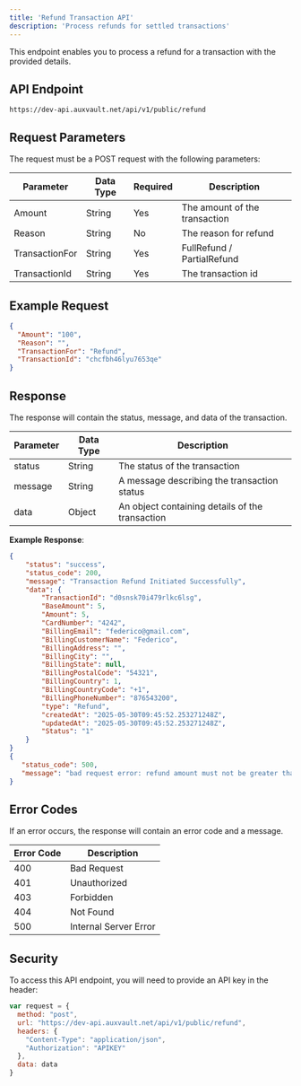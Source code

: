 ```yaml
---
title: 'Refund Transaction API'
description: 'Process refunds for settled transactions'
---
```


This endpoint enables you to process a refund for a transaction with the provided details.

## API Endpoint
`https://dev-api.auxvault.net/api/v1/public/refund`

## Request Parameters
The request must be a POST request with the following parameters:

| Parameter       | Data Type | Required | Description                   |
|----------------|-----------|----------|-------------------------------|
| Amount         | String    | Yes      | The amount of the transaction |
| Reason         | String    | No       | The reason for refund         |
| TransactionFor | String    | Yes      | FullRefund / PartialRefund    |
| TransactionId  | String    | Yes      | The transaction id            |

## Example Request
```json
{ 
  "Amount": "100",
  "Reason": "", 
  "TransactionFor": "Refund", 
  "TransactionId": "chcfbh46lyu7653qe"
}
```

## Response
The response will contain the status, message, and data of the transaction.

| Parameter | Data Type | Description                              |
|-----------|-----------|------------------------------------------|
| status    | String    | The status of the transaction            |
| message   | String    | A message describing the transaction status |
| data      | Object    | An object containing details of the transaction |

**Example Response**:
```json
{
    "status": "success",
    "status_code": 200,
    "message": "Transaction Refund Initiated Successfully",
    "data": {
        "TransactionId": "d0snsk70i479rlkc6lsg",
        "BaseAmount": 5,
        "Amount": 5,
        "CardNumber": "4242",
        "BillingEmail": "federico@gmail.com",
        "BillingCustomerName": "Federico",
        "BillingAddress": "",
        "BillingCity": "",
        "BillingState": null,
        "BillingPostalCode": "54321",
        "BillingCountry": 1,
        "BillingCountryCode": "+1",
        "BillingPhoneNumber": "876543200",
        "type": "Refund",
        "createdAt": "2025-05-30T09:45:52.253271248Z",
        "updatedAt": "2025-05-30T09:45:52.253271248Z",
        "Status": "1"
    }
}
{
   "status_code": 500,
   "message": "bad request error: refund amount must not be greater than the previously settled amount"
}
```

## Error Codes
If an error occurs, the response will contain an error code and a message.

| Error Code | Description               |
|------------|---------------------------|
| 400        | Bad Request               |
| 401        | Unauthorized              |
| 403        | Forbidden                 |
| 404        | Not Found                 |
| 500        | Internal Server Error     |

## Security
To access this API endpoint, you will need to provide an API key in the header:

```javascript
var request = { 
  method: "post", 
  url: "https://dev-api.auxvault.net/api/v1/public/refund", 
  headers: { 
    "Content-Type": "application/json", 
    "Authorization": "APIKEY"
  }, 
  data: data
}
```
